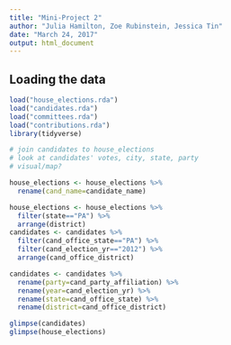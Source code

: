 ```yaml
---
title: "Mini-Project 2"
author: "Julia Hamilton, Zoe Rubinstein, Jessica Tin"
date: "March 24, 2017"
output: html_document
---
```



## Loading the data

```r
load("house_elections.rda")
load("candidates.rda")
load("committees.rda")
load("contributions.rda")
library(tidyverse)

# join candidates to house_elections
# look at candidates' votes, city, state, party
# visual/map?

house_elections <- house_elections %>%
  rename(cand_name=candidate_name) 

house_elections <- house_elections %>%
  filter(state=="PA") %>%
  arrange(district)
candidates <- candidates %>%
  filter(cand_office_state=="PA") %>%
  filter(cand_election_yr=="2012") %>%
  arrange(cand_office_district)

candidates <- candidates %>%
  rename(party=cand_party_affiliation) %>%
  rename(year=cand_election_yr) %>%
  rename(state=cand_office_state) %>%
  rename(district=cand_office_district)

glimpse(candidates)
glimpse(house_elections)

```




